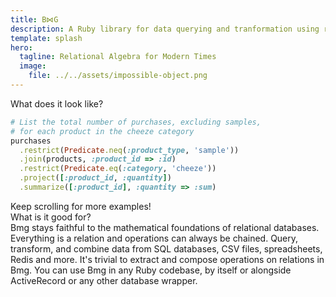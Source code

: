 ```yaml
---
title: B⋈G 
description: A Ruby library for data querying and tranformation using relational algebra
template: splash
hero:
  tagline: Relational Algebra for Modern Times 
  image:
    file: ../../assets/impossible-object.png
---
```



<CardGrid>
	<LinkCard
	  title="Want to learn relational algebra?"
	  description="Dive into our comprehensive primer on relational algebra."
	  href="/ra-primer/introduction"
	>
	</LinkCard>
	<LinkCard
	  title="Want to use Bmg in your Ruby project?"
	  description="Get started in no time with our tutorials and operations reference."
	  href="/usage/getting-started/"
	>
	</LinkCard>
</CardGrid>

<div class="text-4xl pt-12 pb-4 underline decoration-amber-500">
  <span class="">
  What does it look like?
  </span>
</div>

```ruby
# List the total number of purchases, excluding samples,
# for each product in the cheeze category
purchases
  .restrict(Predicate.neq(:product_type, 'sample')) 
  .join(products, :product_id => :id)
  .restrict(Predicate.eq(:category, 'cheeze'))
  .project([:product_id, :quantity])
  .summarize([:product_id], :quantity => :sum)
```

<div class="min-w-fit max-w-fit bg-orange-500/75 py-2 px-4 font-bold rounded-md">
Keep scrolling for more examples!
</div>

<div class="text-4xl pt-12 pb-4 underline decoration-amber-500">
  What is it good for?
</div>
<CardGrid>
	<Card title="A solid foundation">
	  Bmg stays faithful to the mathematical foundations of relational databases. Everything is a relation and operations can always be chained.
	</Card>
	<Card title="Works with any data">
	  Query, transform, and combine data from SQL databases, CSV files, spreadsheets, Redis and more.
	</Card>
	<Card title="Unlimited composability">
	  It's trivial to extract and compose operations on relations in Bmg. 
	</Card>
	<Card title="Fits in any project">
	  You can use Bmg in any Ruby codebase, by itself or alongside ActiveRecord or any other database wrapper.	
	</Card>
</CardGrid>
